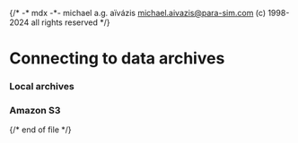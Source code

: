 {/*
    -* mdx -*-
    michael a.g. aïvázis <michael.aivazis@para-sim.com>
    (c) 1998-2024 all rights reserved
*/}


# <a name="archives" />Connecting to data archives

### <a name="#archives.local" />Local archives

### <a name="#archives.s3" />Amazon S3

{/* end of file */}

